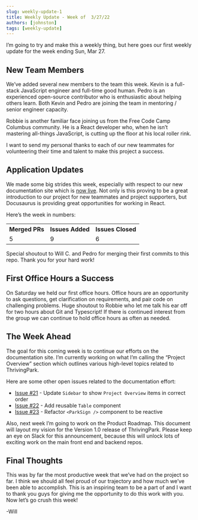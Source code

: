 ```yaml
---
slug: weekly-update-1
title: Weekly Update - Week of  3/27/22
authors: [johnston]
tags: [weekly-update] 
---
```


I’m going to try and make this a weekly thing, but here goes our first weekly update for the week ending Sun, Mar 27.
  
## New Team Members

We’ve added several new members to the team this week. Kevin is a full-stack JavaScript engineer and full-time good human. Pedro is an experienced open-source contributor who is enthusiastic about helping others learn. Both Kevin and Pedro are joining the team in mentoring / senior engineer capacity.  
  
Robbie is another familiar face joining us from the Free Code Camp Columbus community. He is a React developer who, when he isn’t mastering all-things JavaScript, is cutting up the floor at his local roller rink.

I want to send my personal thanks to each of our new teammates for volunteering their time and talent to make this project a success. 

## Application Updates

We made some big strides this week, especially with respect to our new documentation site which is  [now live]([https://thrivingparkdocs.netlify.app/](https://thrivingparkdocs.netlify.app/)). Not only is this proving to be a great introduction to our project for new teammates and project supporters, but Docusaurus is providing great opportunities for working in React. 

Here’s the week in numbers:

<table>
	<tr>
		<th>
			Merged PRs
		</th>
		<th>
			Issues Added
		</th>
		<th>
			Issues Closed
		</th>
	</tr>
	<tr>
		<td>
			5
		</td>
		<td>
			9
		</td>
		<td>
			6
		</td>
	</tr>
</table>

Special shoutout to Will C. and Pedro for merging their first commits to this repo. Thank you for your hard work!

## First Office Hours a Success

On Saturday we held our first office hours. Office hours are an opportunity to ask questions, get clarification on requirements, and pair code on challenging problems. Huge shoutout to Robbie who let me talk his ear off for two hours about Git and Typescript! If there is continued interest from the group we can continue to hold office hours as often as needed. 

## The Week Ahead

The goal for this coming week is to continue our efforts on the documentation site. I’m currently working on what I’m calling the “Project Overview” section which outlines various high-level topics related to ThrivingPark. 

Here are some other open issues related to the documentation effort: 


- [Issue #21](https://github.com/wijohnst/thriving-park-documentation/issues/21) - Update `Sidebar` to show `Project Overview` items in correct order
- [Issue #22](https://github.com/wijohnst/thriving-park-documentation/issues/22) - Add reusable `Table` component
- [Issue #23](https://github.com/wijohnst/thriving-park-documentation/issues/23) - Refactor `<ParkSign />` component to be reactive 

Also, next week I’m going to work on the Product Roadmap. This document will layout my vision for the Version 1.0 release of ThrivingPark. Please keep an eye on Slack for this announcement, because this will unlock lots of exciting work on the main front end and backend repos. 

## Final Thoughts

This was by far the most productive week that we’ve had on the project so far. I think we should all feel proud of our trajectory and how much we’ve been able to accomplish. This is an inspiring team to be a part of and I want to thank you guys for giving me the opportunity to do this work with you. Now let’s go crush this week!

-Will 
